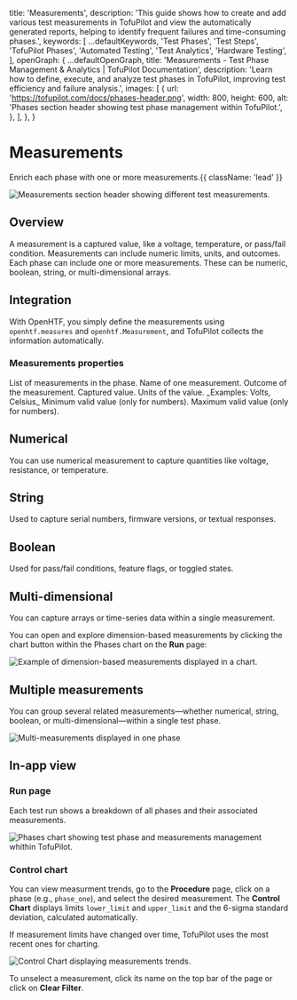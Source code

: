 
  title: 'Measurements',
  description:
    'This guide shows how to create and add various test measurements in TofuPilot and view the automatically generated reports, helping to identify frequent failures and time-consuming phases.',
  keywords: [
    ...defaultKeywords,
    'Test Phases',
    'Test Steps',
    'TofuPilot Phases',
    'Automated Testing',
    'Test Analytics',
    'Hardware Testing',
  ],
  openGraph: {
    ...defaultOpenGraph,
    title:
      'Measurements - Test Phase Management & Analytics | TofuPilot Documentation',
    description:
      'Learn how to define, execute, and analyze test phases in TofuPilot, improving test efficiency and failure analysis.',
    images: [
      {
        url: 'https://tofupilot.com/docs/phases-header.png',
        width: 800,
        height: 600,
        alt: 'Phases section header showing test phase management within TofuPilot.',
      },
    ],
  },
}

# Measurements

Enrich each phase with one or more measurements.{{ className: 'lead' }}

<Image
  src="/measurements-header.png"
  alt="Measurements section header showing different test measurements."
/>

## Overview

A measurement is a captured value, like a voltage, temperature, or pass/fail condition. Measurements can include numeric limits, units, and outcomes. Each phase can include one or more measurements. These can be numeric, boolean, string, or multi-dimensional arrays.

## Integration

With OpenHTF, you simply define the measurements using `openhtf.measures` and `openhtf.Measurement`, and TofuPilot collects the information automatically.

<CodeGroup>
  <CodeGithub
    title="OpenHTF"
    branch="main"
    path="docs_tofupilot/phases/optional/openhtf/main.py"
  />
  <CodeGithub
    title="Vanilla Python"
    branch="main"
    path="docs_tofupilot/phases/optional/client/main.py"
  />
</CodeGroup>

### Measurements properties

<Properties>
    <Property name="measurements" type="array (optional)">
        List of measurements in the phase.
    </Property>
    <Property name="name" type="string" indent={1}>
        Name of one measurement.
    </Property>
    <Property
        name="outcome"
        type='"PASS" | "FAIL" | "UNSET"'
        indent={1}
    >
        Outcome of the measurement.
    </Property>
    <Property
        name="measured_value"
        type="number | string | boolean | dict (optional)"
        indent={1}
    >
        Captured value.
    </Property>
    <Property name="units" type="string | array (optional)" indent={1}>
        Units of the value. _Examples: Volts, Celsius_
    </Property>
    <Property name="lower_limit" type="number (optional)" indent={1}>
        Minimum valid value (only for numbers).
    </Property>
    <Property name="upper_limit" type="number (optional)" indent={1}>
        Maximum valid value (only for numbers).
    </Property>
</Properties>

## Numerical
You can use numerical measurement to capture quantities like voltage, resistance, or temperature.

<CodeGroup>
  <CodeGithub
    title="OpenHTF"
    branch="main"
    path="docs_tofupilot/measurements/numerical/openhtf/main.py"
  />
  <CodeGithub
    title="Vanilla Python"
    branch="main"
    path="docs_tofupilot/measurements/numerical/client/main.py"
  />
</CodeGroup>

## String
Used to capture serial numbers, firmware versions, or textual responses.

<CodeGroup>
  <CodeGithub
    title="OpenHTF"
    branch="main"
    path="docs_tofupilot/measurements/string/openhtf/main.py"
  />
  <CodeGithub
    title="Vanilla Python"
    branch="main"
    path="docs_tofupilot/measurements/string/client/main.py"
  />
</CodeGroup>


## Boolean
Used for pass/fail conditions, feature flags, or toggled states.

<CodeGroup>
  <CodeGithub
    title="OpenHTF"
    branch="main"
    path="docs_tofupilot/measurements/boolean/openhtf/main.py"
  />
  <CodeGithub
    title="Vanilla Python"
    branch="main"
    path="docs_tofupilot/measurements/boolean/client/main.py"
  />
</CodeGroup>

## Multi-dimensional

You can capture arrays or time-series data within a single measurement.

<CodeGroup>
  <CodeGithub
    title="OpenHTF"
    branch="main"
    path="docs_tofupilot/measurements/dimensional/openhtf/main.py"
  />
  <CodeGithub
    title="Vanilla Python"
    branch="main"
    path="docs_tofupilot/measurements/dimensional/client/main.py"
  />
</CodeGroup>

You can open and explore dimension-based measurements by clicking the chart button within the Phases chart on the **Run** page:

<Image
  src="/measurements-multi-dim.png"
  alt="Example of dimension-based measurements displayed in a chart."
/>

## Multiple measurements

You can group several related measurements—whether numerical, string, boolean, or multi-dimensional—within a single test phase.

<CodeGroup>
  <CodeGithub
    title="OpenHTF"
    branch="main"
    path="docs_tofupilot/measurements/multi-measurements/openhtf/main.py"
  />
  <CodeGithub
    title="Vanilla Python"
    branch="main"
    path="docs_tofupilot/measurements/multi-measurements/client/main.py"
  />
</CodeGroup>


<Image
  src="/measurements-multi-measurements.png"
  alt="Multi-measurements displayed in one phase"
/>

## In-app view

### Run page

Each test run shows a breakdown of all phases and their associated measurements.

<Image
  src="/measurements-page-run.png"
  alt="Phases chart showing test phase and measurements management whithin TofuPilot."
/>

### Control chart

You can view measurment trends, go to the  **Procedure** page, click on a phase (e.g., `phase_one`), and select the desired measurement. The **Control Chart** displays limits `lower_limit` and `upper_limit` and the 6-sigma standard deviation, calculated automatically.

<Note>
    If measurement limits have changed over time, TofuPilot uses the most recent ones for charting.
</Note>

<Image
  src="/measurements-page-procedure2.png"
  alt="Control Chart displaying measurements trends."
/>

To unselect a measurement, click its name on the top bar of the page or click on **Clear Filter**.
